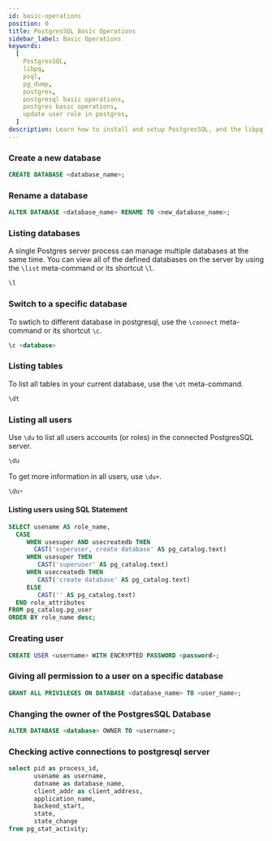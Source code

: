 ```yaml
---
id: basic-operations
position: 0
title: PostgresSQL Basic Operations
sidebar_label: Basic Operations
keywords:
  [
    PostgresSQL,
    libpq,
    psql,
    pg_dump,
    postgres,
    postgresql basic operations,
    postgres basic operations,
    update user role in postgres,
  ]
description: Learn how to install and setup PostgresSQL, and the libpq client library seperately for PostgresSQL, giving you access to utilities such as psql and pg_dump.
---
```


### Create a new database

```sql
CREATE DATABASE <database_name>;
```

### Rename a database

```sql
ALTER DATABASE <database_name> RENAME TO <new_database_name>;
```

### Listing databases

A single Postgres server process can manage multiple databases at the same time. You can view all of the defined databases on the server by using the `\list` meta-command or its shortcut `\l`.

```sql
\l
```

### Switch to a specific database

To swtich to different database in postgresql, use the `\connect` meta-command or its shortcut `\c`.

```sql
\c <database>
```

### Listing tables

To list all tables in your current database, use the `\dt` meta-command.

```sql
\dt
```

### Listing all users

Use `\du` to list all users accounts (or roles) in the connected PostgresSQL server.

```sql
\du
```

To get more information in all users, use `\du+`.

```sql
\du+
```

#### Listing users using SQL Statement

```sql
SELECT usename AS role_name,
  CASE
     WHEN usesuper AND usecreatedb THEN
	   CAST('superuser, create database' AS pg_catalog.text)
     WHEN usesuper THEN
	    CAST('superuser' AS pg_catalog.text)
     WHEN usecreatedb THEN
	    CAST('create database' AS pg_catalog.text)
     ELSE
	    CAST('' AS pg_catalog.text)
  END role_attributes
FROM pg_catalog.pg_user
ORDER BY role_name desc;
```

### Creating user

```sql
CREATE USER <username> WITH ENCRYPTED PASSWORD <password>;
```

### Giving all permission to a user on a specific database

```sql
GRANT ALL PRIVILEGES ON DATABASE <database_name> TO <user_name>;
```

### Changing the owner of the PostgresSQL Database

```sql
ALTER DATABASE <database> OWNER TO <username>;
```

### Checking active connections to postgresql server

```sql
select pid as process_id, 
       usename as username, 
       datname as database_name, 
       client_addr as client_address, 
       application_name,
       backend_start,
       state,
       state_change
from pg_stat_activity;
```
